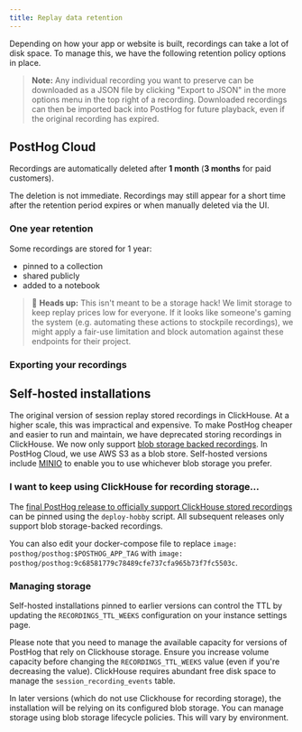 ```yaml
---
title: Replay data retention
---
```


Depending on how your app or website is built, recordings can take a lot of disk space. To manage this, we have the following retention policy options in place.

> **Note:** Any individual recording you want to preserve can be downloaded as a JSON file by clicking "Export to JSON" in the more options menu in the top right of a recording. Downloaded recordings can then be imported back into PostHog for future playback, even if the original recording has expired.

## PostHog Cloud

Recordings are automatically deleted after **1 month** (**3 months** for paid customers). 

The deletion is not immediate. Recordings may still appear for a short time after the retention period expires or when manually deleted via the UI.

### One year retention

Some recordings are stored for 1 year:

* pinned to a collection
* shared publicly
* added to a notebook

>  🧠 **Heads up:** This isn't meant to be a storage hack! We limit storage to keep replay prices low for everyone. If it looks like someone's gaming the system (e.g. automating these actions to stockpile recordings), we might apply a fair-use limitation and block automation against these endpoints for their project.

### Exporting your recordings


## Self-hosted installations

The original version of session replay stored recordings in ClickHouse. At a higher scale, this was impractical and expensive. To make PostHog cheaper and easier to run and maintain, we have deprecated storing recordings in ClickHouse. We now only support [blob storage backed recordings](/docs/how-posthog-works/recordings-ingestion). In PostHog Cloud, we use AWS S3 as a blob store. Self-hosted versions include [MINIO](https://min.io/) to enable you to use whichever blob storage you prefer.

### I want to keep using ClickHouse for recording storage...

The [final PostHog release to officially support ClickHouse stored recordings](https://hub.docker.com/layers/posthog/posthog/9c68581779c78489cfe737cfa965b73f7fc5503c/images/sha256-4dec586a83328f4123039bab924289f9bd52bd46f56bf14e9ae91fcd6d05ed5d?context=explore) can be pinned using the `deploy-hobby` script. All subsequent releases only support blob storage-backed recordings.

You can also edit your docker-compose file to replace `image: posthog/posthog:$POSTHOG_APP_TAG` with `image: posthog/posthog:9c68581779c78489cfe737cfa965b73f7fc5503c`.

### Managing storage

Self-hosted installations pinned to earlier versions can control the TTL by updating the `RECORDINGS_TTL_WEEKS` configuration on your instance settings page. 

Please note that you need to manage the available capacity for versions of PostHog that rely on Clickhouse storage. 
Ensure you increase volume capacity before changing the `RECORDINGS_TTL_WEEKS` value (even if you're decreasing the value). 
ClickHouse requires abundant free disk space to manage the `session_recording_events` table.

In later versions (which do not use Clickhouse for recording storage), 
the installation will be relying on its configured blob storage. 
You can manage storage using blob storage lifecycle policies. This will vary by environment.
